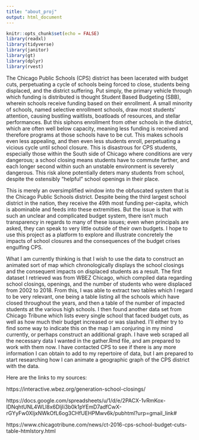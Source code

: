 ```yaml
---
title: "about_proj"
output: html_document
---
```


```r
knitr::opts_chunk$set(echo = FALSE)
library(readxl)
library(tidyverse)
library(janitor)  
library(gt)
library(dplyr)
library(rvest)
```

The Chicago Public Schools (CPS) district has been lacerated with budget
cuts, perpetuating a cycle of schools being forced to close, students being
displaced, and the district suffering. Put simply, the primary vehicle through
which funding is distributed is thought Student Based Budgeting (SBB), wherein
schools receive funding based on their enrollment. A small minority of schools,
named selective enrollment schools, draw most students' attention, causing
bustling waitlists, boatloads of resources, and stellar performances. But this
siphons enrollment from other schools in the district, which are often well
below capacity, meaning less funding is received and therefore programs at
those schools have to be cut. This makes schools even less appealing, and then
even less students enroll, perpetuating a vicious cycle until school closure.
This is disastrous for CPS students, especially those within the South side
of Chicago where conditions are very dangerous; a school closing means students
have to commute farther, and each longer second within such an unstable
environment is severely dangerous. This risk alone potentially deters many 
students from school, despite the ostensibly "helpful" school openings in 
their place. 

This is merely an oversimplified window into the obfuscated system that is the
Chicago Public Schools district. Despite being the third largest school 
district in the nation, they receive the 49th most funding per-capita, which
is abominable and feeds into these extremities. But the issue is that with 
such an unclear and complicated budget system, there isn't much transparency 
in regards to many of these issues; even when principals are asked, they
can speak to very little outside of their own budgets. I hope to use this
project as a platform to explore and illustrate concretely the impacts of
school closures and the consequences of the budget crises engulfing CPS.

What I am currently thinking is that I wish to use the data to construct 
an animated sort of map which chronologically displays the school closings and
the consequent impacts on displaced students as a result. The first dataset
I retrieved was from WBEZ Chicago, which compiled data regarding school 
closings, openings, and the number of students who were displaced from 2002 to
2018. From this, I was able to extract two tables which I regard to be very
relevant, one being a table listing all the schools which have closed 
throughout the years, and then a table of the number of impacted students
at the various high schools. I then found another data set from Chicago
Tribune which lists every single school that faced budget cuts, as well as how
much their budget increased or was slashed. I'll either try to find some way to
indicate this on the map I am conjuring in my mind currently, or perhaps
construct an additional graph. I have web scraped all the necessary data I 
wanted in the gather.Rmd file, and am prepared to work with them now. I have
contacted CPS to see if there is any more information I can obtain to add
to my repertoire of data, but I am prepared to start researching how I can
animate a geographic graph of the CPS district with the data.

Here are the links to my sources:

https://interactive.wbez.org/generation-school-closings/

https://docs.google.com/spreadsheets/u/1/d/e/2PACX-1vRmKox-lDNqhtUNL4WLl8x6DljIi3b0k1pYEmD7adfCwX-rGYyFw0XIjxNWkOfL6og3CHfUEHPMwv6k/pubhtml?urp=gmail_link#

https://www.chicagotribune.com/news/ct-2016-cps-school-budget-cuts-table-htmlstory.html







